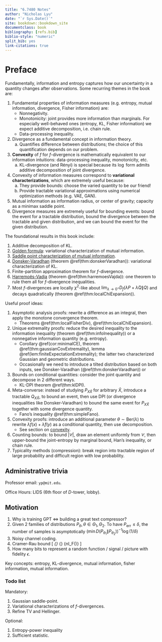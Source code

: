 ```yaml
---
title: "6.7480 Notes"
author: "Nicholas Lyu"
date: "`r Sys.Date()`"
site: bookdown::bookdown_site
documentclass: book
bibliography: [refs.bib]
biblio-style: "numeric"
split_bib: yes
link-citations: true
---
```


\usepackage{cancel}
\usepackage{amsmath}
\usepackage{bm}
\newcommand{\pd}[1]{\partial_{#1}}

\newcommand{\mbb}{\mathbb}
\newcommand{\mbf}{\mathbf}
\newcommand{\mb}{\boldsymbol}
\newcommand{\mrm}{\mathrm}
\newcommand{\mca}{\mathcal}
\newcommand{\mfk}{\mathfrak}
\newcommand{\tr}{\mrm{tr}} 
\newcommand{\df}{\dfrac}
\newcommand{\la}{\langle}
\newcommand{\ra}{\rangle}
\newcommand{\dag}{\dagger}

\newcommand{\Cl}{\mca C}
\newcommand{\Gr}{\mca G}
\newcommand{\Pf}{\mrm{Pf}}
\newcommand{\Pa}{\mca P}
\newcommand{\R}{\mbb R}

\newcommand{\poly}{\mrm{poly}}
\newcommand{\Exp}{\mbb E}
\newcommand{\Var}{\mrm{Var}}
\newcommand{\indep}{\perp\!\!\!\perp}
\newcommand{\Pr}{\mrm{Pr}}
\newcommand{\TV}{\mrm{TV}}
\newcommand{\LC}{\mrm{LC}}
\newcommand{\JS}{\mrm{JS}}
\newcommand{\ot}{\otimes}



# Preface {-}

Fundamentally, information and entropy captures 
how our uncertainty in a quantity changes after 
observations. Some recurring themes in the book are: 

1. Fundamental properties of information measures (e.g. entropy, mutual information, divergence, 
    Fisher information) are: 
    - Nonnegativity. 
    - Monotonicity: joint provides more information than marginals. 
    For especially well-behaved ones (entropy, KL, Fisher information) we expect 
    additive decomposition, i.e. chain rule. 
    - Data-processing inequality. 
2. Divergence as a fundamental concept in information theory. 
    a. Quantifies difference between distributions; 
    the choice of this quantification depends on our problem. 
3. **Convexity** of $f$ for $f$-divergence is mathematically equivalent 
    to our information intuitions: data-processing inequality, monotonicity, etc. 
    a. KL-divergence (and Rényi) is special because its $\log$ form 
    admits additive decomposition of joint divergence. 
4. Convexity of information measures correspond to **variational characterizations**, 
    which are extremely useful because: 
    a. They provide bounds: choose the varied quantity to be our friend! 
    b. Provide tractable variational approximations 
    using numerical optimization methods (e.g. VAE, GAN). 
5. Mutual information as information radius, or center of gravity; capacity as a minimax saddle point. 
6. Divergence measures are extremely useful for bounding events: 
    bound the event for a tractable distribution, bound the divergence between the tractable 
    and given distribution, and we can bound the event for the given distribution. 

The foundational results in this book include:

1. Additive decomposition of KL. 
2. <u>Golden formula</u>: variational characterization of mutual information. 
3. <u>Saddle point characterization of mutual information</u>. 
4. <u>Donsker-Varadhan</u> (theorem \@ref(thm:donskerVaradhan)): 
    variational characterization of KL. 
5. Finite-partition approximation theorem for $f$-divergence. 
6. <u>Harremoës-Vadja</u> (theorem \@ref(thm:harremoesVajda)): 
    one theorem to rule them all for $f$-divergence inequalities. 
7. Most $f$-divergences are locally $\chi^2$-like about 
    $\lim_{\lambda \to 0^+} D_f(\lambda P + \bar \lambda Q \| Q)$ 
    and decays quadratically (theorem \@ref(thm:localChiExpansion)). 

Useful proof ideas:

1. Asymptotic analysis proofs: rewrite a difference as an integral, then 
    apply the monotone convergence theorem. 
    - Theorems \@ref(thm:localFisherDiv), \@ref(thm:localChiExpansion). 
2. Unique extremality proofs: reduce the desired inequality to 
    the information inequality (theorem \@ref(thm:infoInequality)) 
    or a nonnegative information quantity (e.g. entropy). 
    - Corollary \@ref(cor:minimalCE), theorem \@ref(thm:gaussianCovExtremality), 
        lemma \@ref(lem:finiteExpectationExtremality); the latter two 
        characterized Gaussian and geometric distributions. 
    - Occasionally we need to introduce a tilted distribution based on 
    both inputs, see Donsker-Varadhan (\@ref(thm:donskerVaradhan)) or 
3. Bounds on conditional quantities: consider the joint quantity 
    and decompose in $2$ different ways. 
    - KL-DPI theorem \@ref(thm:klDPI). 
4. Meta-converse: instead of studying $P_{X\hat X}$ for 
    arbitrary $\hat X$, introduce a tractable $Q_{X\hat X}$, 
    to bound an event, then use DPI (or divergence inequalities like Donsker-Varadhan) 
    to bound the same event for $P_{X\hat X}$ together with some 
    divergence quantity.  
    - Fano's inequality \@ref(thm:simpleFano). 
5. Convexity proofs: introduce an additional parameter 
    $\theta \sim \mrm{Ber}(\lambda)$ to rewrite 
    $\lambda f(x)+\bar \lambda f(y)$ as a conditional quantity, 
    then use decomposition.
    - See section on [convexity](#extremizationConvexity). 
6. Counting bounds: to bound $|\mca C|$, draw an element uniformly from $\mca C$, 
    then upper-bound the joint-entropy by marginal bound, Han's inequality, or chain rule. 
7. Typicality methods (compression): break region into tractable region of 
    large probability and difficult region with low probability. 


## Administrative trivia {-}
Professor email: `yp@mit.edu`. 

Office Hours: LIDS ($6$th floor of $D$-tower, lobby). 

## Motivation {-}

1. Why is training GPT $\iff$ building a great text compressor? 
2. Given $2$ families of distributions 
$P_\theta, \theta\in \Theta_1, \Theta_2$. 
To have $P_{\mrm{err}} \leq \delta$, the number of samples 
is asymptotically 
$\left(\min D(P_{\theta_1}\|P_{\theta_2})\right)^{-1} \log(1/\delta)$ 
3. Noisy channel coding. 
4. Cramer-Rau bound
\[ 
    \min_{\hat \theta} 
    \max_{\theta\in \Theta} \Exp[(\theta - \hat \theta^2]
    \asymp \df 1 {n\min \mca I_F(\theta)}
\] 
5. How many bits to represent a random function / signal / picture 
with fidelity $\epsilon$. 

Key concepts: entropy, KL-divergence, mutual information, 
fisher information, mutual information. 

### Todo list {-}

Mandatory:

1. Gaussian saddle-point. 
2. Variational characterizations of $f$-divergences. 
3. Refine TV and Hellinger. 

Optional: 

1. Entropy-power inequality
2. Sufficient statistic. 